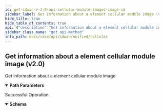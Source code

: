 ```yaml
---
id: get-sdwan-v-2-0-api-cellular-module-images-image-id
sidebar_label: Get information about a element cellular module image (v2.0)
hide_title: true
hide_table_of_contents: true
api: {"description":"Get information about a element cellular module image","operationId":"get-sdwan-v2.0-api-cellular_module_images-image_id","parameters":[{"description":"Image Id","in":"path","name":"image_id","required":true,"schema":{"description":"Image Id","type":"string"}}],"responses":{"200":{"content":{"application/json":{"schema":{"properties":{"carrier":{"description":"Carrier","type":"string"},"fw_version":{"description":"Fw Version","type":"string"},"id":{"description":"Id","type":"string"},"inventory_id":{"description":"Inventory Id","type":"string"},"maximum_ion_version":{"description":"Maximum Ion Version","type":"string"},"minimum_ion_version":{"description":"Minimum Ion Version","type":"string"},"modem_models":{"description":"Modem Models","items":{"description":"Modem Models","type":"string"},"type":"array"},"pri_version":{"description":"Pri Version","type":"string"},"release_url":{"description":"Release Url","type":"string"},"state":{"description":"State","type":"string"}}}}},"description":"Successful Operation"}},"tags":["Cellular"],"method":"get","path":"/sdwan/v2.0/api/cellular_module_images/{image_id}","info":{"contact":{},"description":"List of APIs used to manage the cellular device, services, APN profiles, and modules.","title":"Cellular","version":"Latest"},"postman":{"name":"Get information about a element cellular module image (v2.0)","description":{"content":"Get information about a element cellular module image","type":"text/plain"},"url":{"path":["sdwan","v2.0","api","cellular_module_images",":image_id"],"host":["{{baseUrl}}"],"query":[],"variable":[{"disabled":false,"description":{"content":"(Required) Image Id","type":"text/plain"},"type":"any","value":"","key":"image_id"}]},"header":[{"key":"Accept","value":"application/json"}],"method":"GET"}}
sidebar_class_name: "get api-method"
info_path: docs/sase/api/sdwan/unified/cellular
---
```



## Get information about a element cellular module image (v2.0)



Get information about a element cellular module image

<details style={{"marginBottom":"1rem"}} data-collapsed={false} open={true}><summary style={{}}><strong>Path Parameters</strong></summary><div><ul><ParamsItem className={"paramsItem"} param={{"description":"Image Id","in":"path","name":"image_id","required":true,"schema":{"description":"Image Id","type":"string"}}}></ParamsItem></ul></div></details><div><ApiTabs><TabItem label={"200"} value={"200"}><div>

Successful Operation

</div><div><MimeTabs groupId={"mime-type"}><TabItem label={"application/json"} value={"application/json"}><SchemaTabs groupId={"schema-tabs"}><TabItem label={"Schema"} value={"Schema"}><details style={{}} data-collapsed={false} open={true}><summary style={{"textAlign":"left"}}><strong>Schema</strong></summary><div style={{"textAlign":"left","marginLeft":"1rem"}}></div><ul style={{"marginLeft":"1rem"}}><SchemaItem collapsible={false} name={"carrier"} required={false} schemaDescription={"Carrier"} schemaName={"string"} qualifierMessage={undefined} defaultValue={undefined}></SchemaItem><SchemaItem collapsible={false} name={"fw_version"} required={false} schemaDescription={"Fw Version"} schemaName={"string"} qualifierMessage={undefined} defaultValue={undefined}></SchemaItem><SchemaItem collapsible={false} name={"id"} required={false} schemaDescription={"Id"} schemaName={"string"} qualifierMessage={undefined} defaultValue={undefined}></SchemaItem><SchemaItem collapsible={false} name={"inventory_id"} required={false} schemaDescription={"Inventory Id"} schemaName={"string"} qualifierMessage={undefined} defaultValue={undefined}></SchemaItem><SchemaItem collapsible={false} name={"maximum_ion_version"} required={false} schemaDescription={"Maximum Ion Version"} schemaName={"string"} qualifierMessage={undefined} defaultValue={undefined}></SchemaItem><SchemaItem collapsible={false} name={"minimum_ion_version"} required={false} schemaDescription={"Minimum Ion Version"} schemaName={"string"} qualifierMessage={undefined} defaultValue={undefined}></SchemaItem><SchemaItem collapsible={false} name={"modem_models"} required={false} schemaDescription={"Modem Models"} schemaName={"string[]"} qualifierMessage={undefined} defaultValue={undefined}></SchemaItem><SchemaItem collapsible={false} name={"pri_version"} required={false} schemaDescription={"Pri Version"} schemaName={"string"} qualifierMessage={undefined} defaultValue={undefined}></SchemaItem><SchemaItem collapsible={false} name={"release_url"} required={false} schemaDescription={"Release Url"} schemaName={"string"} qualifierMessage={undefined} defaultValue={undefined}></SchemaItem><SchemaItem collapsible={false} name={"state"} required={false} schemaDescription={"State"} schemaName={"string"} qualifierMessage={undefined} defaultValue={undefined}></SchemaItem></ul></details></TabItem><TabItem label={"Example (from schema)"} value={"Example (from schema)"}><ResponseSamples responseExample={"{\n  \"carrier\": \"string\",\n  \"fw_version\": \"string\",\n  \"id\": \"string\",\n  \"inventory_id\": \"string\",\n  \"maximum_ion_version\": \"string\",\n  \"minimum_ion_version\": \"string\",\n  \"modem_models\": [\n    \"string\"\n  ],\n  \"pri_version\": \"string\",\n  \"release_url\": \"string\",\n  \"state\": \"string\"\n}"} language={"json"}></ResponseSamples></TabItem></SchemaTabs></TabItem></MimeTabs></div></TabItem></ApiTabs></div>
      
